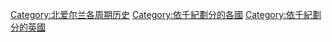[[Category:北爱尔兰各周期历史|Category:北爱尔兰各周期历史]]
[[Category:依千紀劃分的各國|Category:依千紀劃分的各國]]
[[Category:依千紀劃分的英國|Category:依千紀劃分的英國]]